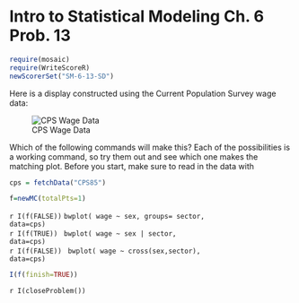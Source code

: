 Intro to Statistical Modeling Ch. 6 Prob. 13
========================================================
```r
require(mosaic)
require(WriteScoreR)
newScorerSet("SM-6-13-SD")
```

Here is a display constructed using the Current Population Survey wage data:

![CPS Wage Data](box-wages.png)

Which of the following commands will make this? Each of the
possibilities is a working command, so try them out and see which one
makes the matching plot.  Before you start, make sure to read in the
data with 
```r
cps = fetchData("CPS85")
```

```r
f=newMC(totalPts=1)
```
`r I(f(FALSE))` <code>bwplot( wage ~ sex, groups= sector, data=cps)</code>     
`r I(f(TRUE))` <code> bwplot( wage ~ sex | sector, data=cps)</code>     
`r I(f(FALSE))` <code> bwplot( wage ~ cross(sex,sector), data=cps)</code>
```r
I(f(finish=TRUE))
```

`r I(closeProblem())`


